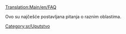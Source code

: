 [[Translation:Main/en/FAQ]]

Ovo su najčešće postavljana pitanja o raznim oblastima.

{{en/Catmore}}

[[Category:sr/Uputstvo]]